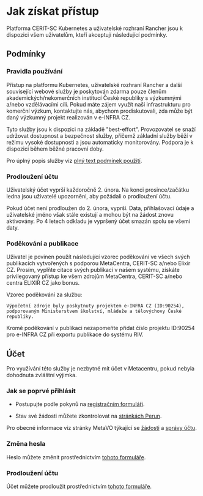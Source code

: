 
# Jak získat přístup

Platforma CERIT-SC Kubernetes a uživatelské rozhraní Rancher jsou k dispozici všem uživatelům, kteří akceptují následující podmínky.

## Podmínky

### Pravidla používání

Přístup na platformu Kubernetes, uživatelské rozhraní Rancher a další související webové služby je poskytován zdarma pouze členům akademických/nekomerčních institucí České republiky s výzkumnými a/nebo vzdělávacími cíli. Pokud máte zájem využít naši infrastrukturu pro komerční výzkum, kontaktujte nás, abychom prodiskutovali, zda může být daný výzkumný projekt realizován v e-INFRA CZ.

Tyto služby jsou k dispozici na základě "best-effort". Provozovatel se snaží udržovat dostupnost a bezpečnost služby, přičemž základní služby běží v režimu vysoké dostupnosti a jsou automaticky monitorovány. Podpora je k dispozici během běžné pracovní doby.

Pro úplný popis služby viz [plný text podmínek použití](https://www.metacentrum.cz/en/about/rules/).

### Prodloužení účtu

Uživatelský účet vyprší každoročně 2. února. Na konci prosince/začátku ledna jsou uživatelé upozorněni, aby požádali o prodloužení účtu.

Pokud účet není prodloužen do 2. února, vyprší. Data, přihlašovací údaje a uživatelské jméno však stále existují a mohou být na žádost znovu aktivovány. Po 4 letech odkladu je vypršený účet smazán spolu se všemi daty.

### Poděkování a publikace

Uživatel je povinen použít následující vzorec poděkování ve všech svých publikacích vytvořených s podporou MetaCentra, CERIT-SC a/nebo Elixir CZ. Prosím, vyplňte citace svých publikací v našem systému, získáte privilegovaný přístup ke všem zdrojům MetaCentra, CERIT-SC a/nebo centra ELIXIR CZ jako bonus.

Vzorec poděkování za službu:

```
Výpočetní zdroje byly poskytnuty projektem e-INFRA CZ (ID:90254),
podporovaným Ministerstvem školství, mládeže a tělovýchovy České republiky.
```

<Callout type="info">
Kromě poděkování v publikaci nezapomeňte přidat číslo projektu ID:90254 pro e-INFRA CZ při exportu publikace do systému RIV.
</Callout>

## Účet

Pro využívání této služby je nezbytné mít účet v Metacentru, pokud nebyla dohodnuta zvláštní výjimka.

### Jak se poprvé přihlásit

* Postupujte podle pokynů na [registračním formuláři](https://metavo.metacentrum.cz/en/application/form).

* Stav své žádosti můžete zkontrolovat na [stránkách Perun](https://metavo.metacentrum.cz/en/application/statecheck).

Pro obecné informace viz stránky MetaVO týkající se [žádosti](https://metavo.metacentrum.cz/en/application/index.html) a [správy účtu](https://metavo.metacentrum.cz/en/myaccount/index.html).

### Změna hesla

Heslo můžete změnit prostřednictvím [tohoto formuláře](https://metavo.metacentrum.cz/en/myaccount/heslo.html).

### Prodloužení účtu

Účet můžete prodloužit prostřednictvím [tohoto formuláře](https://metavo.metacentrum.cz/en/myaccount/prodlouzeni).
